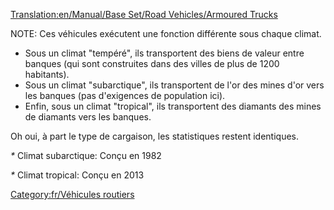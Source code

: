[[Translation:en/Manual/Base Set/Road Vehicles/Armoured Trucks]]

NOTE: Ces véhicules exécutent une fonction différente sous chaque climat.
*Sous un climat "tempéré", ils transportent des biens de valeur entre banques (qui sont construites dans des villes de plus de 1200 habitants).
*Sous un climat "subarctique", ils transportent de l'or des mines d'or vers les banques (pas d'exigences de population ici).
*Enfin, sous un climat "tropical", ils transportent des diamants des mines de diamants vers les banques.
Oh oui, à part le type de cargaison, les statistiques restent identiques.

{{fr/Vehicule routier|nom      = Fourgon blindé Balogh
  |img      =en/Balogh Armoured Truck.png|prix     = 5 945£ (11 890$)
  |vitesse  = 48 km/h (30 mph)
  |annualite= 421£ (842$)
  |design   = 1936
  |vie      = 15
  |capacite = 12 sacs de valeurs/or/diamants
}}

{{fr/Vehicule routier|nom      = Fourgon blindé Uhl
  |img      =en/Uhl Armoured Truck.png|prix     = 6 970£ (13 940$)
  |vitesse  = 88 km/h (55 mph)
  |annualite= 787£ (1 574$)
  |design   = 1981*
  |vie      = 15
  |capacite = 15 sacs de valeurs/or/diamants
}}
''*'' Climat subarctique: Conçu en 1982

{{fr/Vehicule routier|nom      = Fourgon blindé Foster
  |img      =en/Foster Armoured Truck.png|prix     = 7 380£ (14 760$)
  |vitesse  = 112 km/h (70 mph)
  |annualite= 1 125£ (2 250$)
  |design   = 2012*
  |vie      = 15
  |capacite = 16 sacs de valeurs/or/diamants
}}
''*'' Climat tropical: Conçu en 2013

[[Category:fr/Véhicules routiers]]